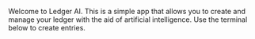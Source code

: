 Welcome to Ledger AI. This is a simple app that allows you to create and manage your ledger with the aid of artificial intelligence. Use the terminal below to create entries.

